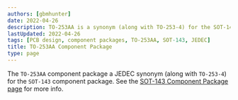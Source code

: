 ```yaml
---
authors: [gbmhunter]
date: 2022-04-26
description: TO-253AA is a synonym (along with TO-253-4) for the SOT-143 component package.
lastUpdated: 2022-04-26
tags: [PCB design, component packages, TO-253AA, SOT-143, JEDEC]
title: TO-253AA Component Package
type: page
---
```


The `TO-253AA` component package a JEDEC synonym (along with `TO-253-4`) for the `SOT-143` component package. See the [SOT-143 Component Package page](/pcb-design/component-packages/sot-143-component-package/) for more info.
